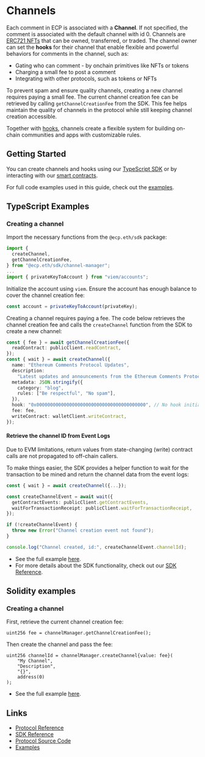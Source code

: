 # Channels

Each comment in ECP is associated with a **Channel**. If not specified, the comment is associated with the default channel with id 0.
Channels are [ERC721 NFTs](https://eips.ethereum.org/EIPS/eip-721) that can be owned, transferred, or traded.
The channel owner can set the **hooks** for their channel that enable flexible and powerful behaviors for comments in the channel, such as:

- Gating who can comment - by onchain primitives like NFTs or tokens
- Charging a small fee to post a comment
- Integrating with other protocols, such as tokens or NFTs

To prevent spam and ensure quality channels, creating a new channel requires paying a small fee. The current channel creation fee can be retrieved by calling `getChannelCreationFee` from the SDK. This fee helps maintain the quality of channels in the protocol while still keeping channel creation accessible.

Together with [hooks](/hooks), channels create a flexible system for building on-chain communities and apps with customizable rules.

## Getting Started

You can create channels and hooks using our [TypeScript SDK](/sdk-reference) or by interacting with our [smart contracts](/contracts).

For full code examples used in this guide, check out the [examples](https://github.com/ecp-eth/comments-monorepo/tree/main/examples/channels-and-hooks).

## TypeScript Examples

### Creating a channel

Import the necessary functions from the `@ecp.eth/sdk` package:

```typescript
import {
  createChannel,
  getChannelCreationFee,
} from "@ecp.eth/sdk/channel-manager";
...
import { privateKeyToAccount } from "viem/accounts";
```

Initialize the account using `viem`. Ensure the account has enough balance to cover the channel creation fee:

```typescript
const account = privateKeyToAccount(privateKey);
```

Creating a channel requires paying a fee. The code below retrieves the channel creation fee and
calls the `createChannel` function from the SDK to create a new channel:

```typescript
const { fee } = await getChannelCreationFee({
  readContract: publicClient.readContract,
});
const { wait } = await createChannel({
  name: "Ethereum Comments Protocol Updates",
  description:
    "Latest updates and announcements from the Ethereum Comments Protocol",
  metadata: JSON.stringify({
    category: "blog",
    rules: ["Be respectful", "No spam"],
  }),
  hook: "0x0000000000000000000000000000000000000000", // No hook initially
  fee: fee,
  writeContract: walletClient.writeContract,
});
```

#### Retrieve the channel ID from Event Logs

Due to EVM limitations, return values from state-changing (write) contract calls are not propagated to off-chain callers.

To make things easier, the SDK provides a helper function to wait for the transaction to be mined and return the channel data from the event logs:

```typescript
const { wait } = await createChannel({...});

const createChannelEvent = await wait({
  getContractEvents: publicClient.getContractEvents,
  waitForTransactionReceipt: publicClient.waitForTransactionReceipt,
});

if (!createChannelEvent) {
  throw new Error("Channel creation event not found");
}

console.log("Channel created, id:", createChannelEvent.channelId);
```

- See the full example [here](https://github.com/ecp-eth/comments-monorepo/tree/main/examples/channels-and-hooks/typescript/create-channel.ts).
- For more details about the SDK functionality, check out our [SDK Reference](/sdk-reference).

## Solidity examples

### Creating a channel

First, retrieve the current channel creation fee:

```solidity
uint256 fee = channelManager.getChannelCreationFee();
```

Then create the channel and pass the fee:

```solidity
uint256 channelId = channelManager.createChannel{value: fee}(
    "My Channel",
    "Description",
    "{}",
    address(0)
);
```

- See the full example [here](https://github.com/ecp-eth/comments-monorepo/tree/main/examples/channels-and-hooks/solidity/CreateChannel.s.sol).

## Links

- [Protocol Reference](/protocol-reference)
- [SDK Reference](/sdk-reference)
- [Protocol Source Code](https://github.com/ecp-eth/comments-monorepo/tree/main/packages/protocol)
- [Examples](https://github.com/ecp-eth/comments-monorepo/tree/main/examples/channels-and-hooks)
